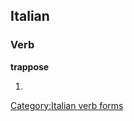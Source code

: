 ==Italian==

===Verb===
'''trappose'''

# {{form of|[[third-person|Third-person]] [[singular]] [[past historic]]|[[trapporre#Italian|trapporre]]|lang=Italian}}

[[Category:Italian verb forms]]
